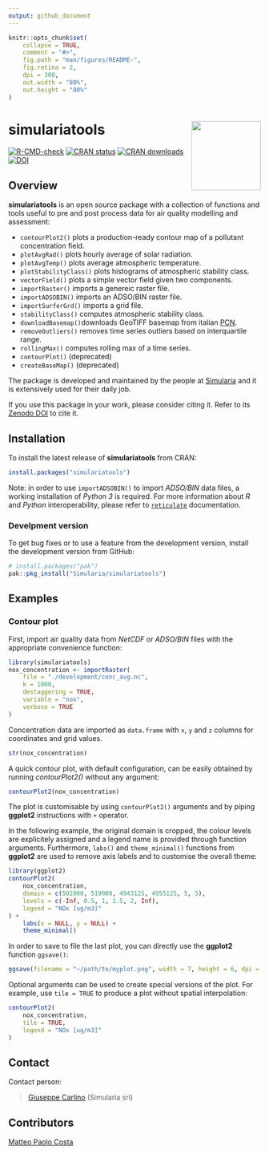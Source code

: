 ```yaml
---
output: github_document
---
```


<!-- README.md is generated from README.Rmd. Please edit that file -->

```r
knitr::opts_chunk$set(
    collapse = TRUE,
    comment = "#>",
    fig.path = "man/figures/README-",
    fig.retina = 2,
    dpi = 300,
    out.width = "80%",
    out.height = "80%"
)
```

# simulariatools <a href="https://www.simularia.it/simulariatools/"><img src="man/figures/logo.png" align="right" height="138" /></a>

<!-- badges: start -->
[![R-CMD-check](https://github.com/Simularia/simulariatools/actions/workflows/R-CMD-check.yaml/badge.svg)](https://github.com/Simularia/simulariatools/actions/workflows/R-CMD-check.yaml)
[![CRAN status](https://www.r-pkg.org/badges/version/simulariatools)](https://CRAN.R-project.org/package=simulariatools)
[![CRAN downloads](https://cranlogs.r-pkg.org/badges/grand-total/simulariatools?color=brightgreen)](https://CRAN.R-project.org/package=simulariatools)
[![DOI](https://zenodo.org/badge/DOI/10.5281/zenodo.165117.svg)](https://doi.org/10.5281/zenodo.596741)
<!-- badges: end -->


## Overview

**simulariatools** is an open source package with a collection of functions and tools useful to pre and post process data for air quality modelling and assessment:

- `contourPlot2()` plots a production-ready contour map of a pollutant concentration field.
- `plotAvgRad()` plots hourly average of solar radiation.
- `plotAvgTemp()` plots average atmospheric temperature.
- `plotStabilityClass()` plots histograms of atmospheric stability class.
- `vectorField()` plots a simple vector field given two components.
- `importRaster()` imports a genereic raster file.
- `importADSOBIN()` imports an ADSO/BIN raster file.
- `importSurferGrd()` imports a grid file.
- `stabilityClass()` computes atmospheric stability class.
- `downloadBasemap()`downloads GeoTIFF basemap from italian [PCN](https://gn.mase.gov.it/portale/home).
- `removeOutliers()` removes time series outliers based on interquartile range.
- `rollingMax()` computes rolling max of a time series.
- `contourPlot()` (deprecated)
- `createBaseMap()` (deprecated)

The package is developed and maintained by the people at [Simularia](https://www.simularia.it) and it is extensively used for their daily job.

If you use this package in your work, please consider citing it.
Refer to its [Zenodo DOI](https://doi.org/10.5281/zenodo.596741) to cite it.


## Installation

To install the latest release of **simulariatools** from CRAN:
```r
install.packages("simulariatools")
```

Note: in order to use `importADSOBIN()` to import *ADSO/BIN* data files, a working installation of *Python 3* is required.
For more information about *R* and *Python* interoperability, please refer to [`reticulate`](https://rstudio.github.io/reticulate/) documentation.


### Develpment version

To get bug fixes or to use a feature from the development version, install the development version from GitHub:
```r
# install.packages("pak")
pak::pkg_install("Simularia/simulariatools")
```

## Examples

### Contour plot

First, import air quality data from *NetCDF* or *ADSO/BIN* files with the appropriate convenience function:
```r
library(simulariatools)
nox_concentration <- importRaster(
    file = "./development/conc_avg.nc",
    k = 1000,
    destaggering = TRUE,
    variable = "nox",
    verbose = TRUE
)
```
Concentration data are imported as `data.frame` with `x`, `y` and `z` columns for coordinates and grid values.
```r
str(nox_concentration)
```
A quick contour plot, with default configuration, can be easily obtained by running *contourPlot2()* without any argument:
```r
contourPlot2(nox_concentration)
```

The plot is customisable by using `contourPlot2()` arguments and by piping **ggplot2** instructions with `+` operator.

In the following example, the original domain is cropped, the colour levels are explicitely assigned and a legend name is provided through function arguments.
Furthermore, `labs()` and `theme_minimal()` functions from **ggplot2** are used to remove axis labels and to customise the overall theme:
```r
library(ggplot2)
contourPlot2(
    nox_concentration,
    domain = c(502000, 519000, 4943125, 4955125, 5, 5),
    levels = c(-Inf, 0.5, 1, 1.5, 2, Inf),
    legend = "NOx [ug/m3]"
) +
    labs(x = NULL, y = NULL) +
    theme_minimal()
```

In order to save to file the last plot, you can directly use the **ggplot2** function `ggsave()`:
```r
ggsave(filename = "~/path/to/myplot.png", width = 7, height = 6, dpi = 300)
```

Optional arguments can be used to create special versions of the plot. 
For example, use `tile = TRUE` to produce a plot without spatial interpolation:
```r
contourPlot2(
    nox_concentration,
    tile = TRUE,
    legend = "NOx [ug/m3]"
)
```


## Contact

Contact person:

> [Giuseppe Carlino](https://github.com/gcarlino) (Simularia srl)


## Contributors

[Matteo Paolo Costa](https://github.com/teocos)


